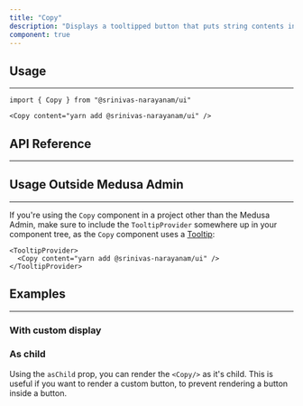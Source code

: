```yaml
---
title: "Copy"
description: "Displays a tooltipped button that puts string contents into the user's clipboard."
component: true
---
```


<ComponentExample name="copy-demo" />

## Usage

---

```tsx
import { Copy } from "@srinivas-narayanam/ui"
```

```tsx
<Copy content="yarn add @srinivas-narayanam/ui" />
```

## API Reference

---

<ComponentReference mainComponent="Copy" />

## Usage Outside Medusa Admin

---

If you're using the `Copy` component in a project other than the Medusa Admin, make sure to include the `TooltipProvider` somewhere up in your component tree, as the `Copy` component uses a [Tooltip](/components/tooltip#usage-outside-medusa-admin):

```tsx
<TooltipProvider>
  <Copy content="yarn add @srinivas-narayanam/ui" />
</TooltipProvider>
```

## Examples

---

### With custom display

<ComponentExample name="copy-custom-display" />

### As child

Using the `asChild` prop, you can render the `<Copy/>` as it's child. This is useful if you want to render a custom button, to prevent rendering a button inside a button.

<ComponentExample name="copy-as-child" />
